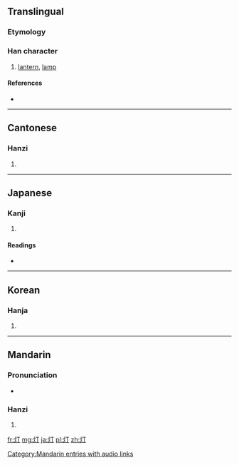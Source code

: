 {{also|燈}}
==Translingual==

===Etymology===
{{Han simp|燈|f=登|t=丁}}

===Han character===
{{Han char|rn=86|rad=火|as=02|sn=6|four=|canj=火一弓 (FMN)|ids=⿰[[火]][[丁]]}}

# [[lantern]], [[lamp]]

====References====
* {{Han ref|kx=0665.060|dkj=18855|dj=1075.030|hdz=32188.030|uh=706F|ud=28783}}

----

==Cantonese==

===Hanzi===
{{yue-hanzi|jyut=|y=dang1|tra=燈}}

# {{defn|lang=yue|sort=火02}}

----

==Japanese==

===Kanji===
{{ja-kanji|grade=4|rs=火02}}

# {{defn|lang=ja|sort=火02}}

====Readings====
* {{ja-readings|on=[[とう]] (tō), [[てい]] (tei), [[ちょう]] (chō)|kun=[[ひ]] (hi)}}

----

==Korean==

===Hanja===
{{ko-hanja|hangeul=[[정]], [[등]]|eumhun=|rv=jeong, deung|mr=chŏng, tŭng|y=ceng, tung}}

# {{defn|lang=ko|sort=火02}}

----

==Mandarin==

===Pronunciation===
* {{audio|zh-dēng.ogg|audio}}

===Hanzi===
{{cmn-hanzi|tra=燈|pin=[[dēng]] ([[deng1]])|wg=teng<sup>1</sup>}}

# {{defn|lang=cmn|sort=火02}}

[[Category:Mandarin entries with audio links]]

[[fr:灯]]
[[mg:灯]]
[[ja:灯]]
[[pl:灯]]
[[zh:灯]]